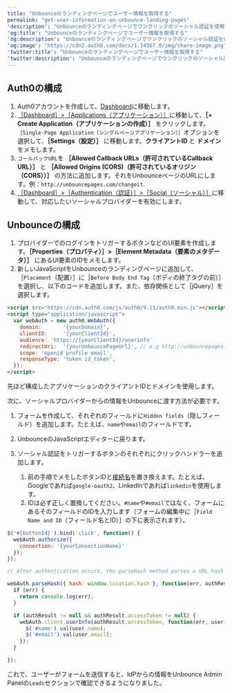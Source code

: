 ```yaml
---
title: "Unbounceのランディングページでユーザー情報を取得する"
permalink: "get-user-information-on-unbounce-landing-pages"
'description': "Unbounceのランディングページでワンクリックのソーシャル認証を使用してユーザー情報を取得する方法について説明します。"
'og:title': "Unbounceのランディングページでユーザー情報を取得する"
'og:description': "Unbounceのランディングページでワンクリックのソーシャル認証を使用してユーザー情報を取得する方法について説明します。"
'og:image': "https://cdn2.auth0.com/docs/1.14567.0/img/share-image.png"
'twitter:title': "Unbounceのランディングページでユーザー情報を取得する"
'twitter:description': "Unbounceのランディングページでワンクリックのソーシャル認証を使用してユーザー情報を取得する方法について説明します。"
---
```


## Auth0の構成

1. Auth0アカウントを作成して、[Dashboard](https://manage.auth0.com/#)に移動します。
2. [［Dashboard］>［Applications（アプリケーション）］](https://manage.auth0.com/#/applications)に移動して、**［+ Create Application（アプリケーションの作成）］** をクリックします。`［Single-Page Application（シングルページアプリケーション）］`オプションを選択して、**［Settings（設定）］** に移動します。**クライアントID** と **ドメイン** をメモします。
3. `コールバックURL`を **［Allowed Callback URLs（許可されているCallback URL）］** と **［Allowed Origins (CORS)（許可されているオリジン（CORS））］** の方法に追加します。それをUnbounceページのURLにします。例：`http://unbouncepages.com/changeit`.
4. [［Dashboard］>［Authentication（認証）］>［Social（ソーシャル）］](https://manage.auth0.com/#/connections/social)に移動して、対応したいソーシャルプロバイダーを有効にします。

## Unbounceの構成

1. プロバイダーでのログインをトリガーするボタンなどのUI要素を作成します。**［Properties（プロパティ）］>［Element Metadata（要素のメタデータ）］** にあるUI要素のIDをメモします。
2. 新しいJavaScriptをUnbounceのランディングページに追加して、［`Placement`（配置）］に［`Before Body End Tag`（ボディの終了タグの前）］を選択し、以下のコードを追加します。また、依存関係として［jQuery］を選択します。

```html lines
<script src="https://cdn.auth0.com/js/auth0/9.11/auth0.min.js"></script>
<script type="application/javascript">
  var webAuth = new auth0.WebAuth({
    domain:       '{yourDomain}',
    clientID:     '{yourClientId}',
    audience: 'https://{yourClientId}/userinfo'
    redirectUri:  '{yourUnbouncePageUrl}', // e.g http://unbouncepages.com/changeit
    scope: 'openid profile email',
    responseType: 'token id_token',
  });
</script>
```

先ほど構成したアプリケーションのクライアントIDとドメインを使用します。

次に、ソーシャルプロバイダーからの情報をUnbounceに渡す方法が必要です。

1. フォームを作成して、それぞれのフィールドに`Hidden fields`（隠しフィールド）を追加します。たとえば、`name`や`email`のフィールドです。
2. UnbounceのJavaScriptエディターに戻ります。
3. ソーシャル認証をトリガーするボタンのそれぞれにクリックハンドラーを追加します。

   1. 前の手順でメモしたボタンIDと[接続名](/ja-jp/authenticate/identity-providers/locate-the-connection-id)を置き換えます。たとえば、Googleであれば`google-oauth2`、LinkedInであれば`linkedin`を使用します。
   2. IDは必ず正しく置換してください。`#name`や`#email`ではなく、フォームにあるそのフィールドのIDを入力します（フォームの編集中に［`Field Name and ID`（フィールド名とID）］の下に表示されます）。

```javascript lines
$('#{buttonId}').bind('click', function() { 
  webAuth.authorize({
    connection: '{yourConnectionName}'
  });
});

// After authentication occurs, the parseHash method parses a URL hash fragment to extract the result of an Auth0 authentication response.

webAuth.parseHash({ hash: window.location.hash }, function(err, authResult) { 
  if (err) { 
    return console.log(err); 
  }

  if (authResult != null && authResult.accessToken != null) {
    webAuth.client.userInfo(authResult.accessToken, function(err, user) {
      $('#name').val(user.name); 
      $('#email').val(user.email); 
    }); 
  } 

});
```

これで、ユーザーがフォームを送信すると、<Tooltip data-tooltip-id="react-containers-DefinitionTooltip-2" href="/ja-jp/glossary?term=idp" tip="IDプロバイダー（IdP）: デジタルIDを保存および管理するサービス。" cta="用語集の表示">IdP</Tooltip>からの情報をUnbounce Admin Panelの`Leads`セクションで確認できるようになりました。